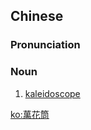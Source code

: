 {{also|万花筒}}
==Chinese==
{{zh-forms|s=万花筒}}
{{wikipedia|lang=zh}}

===Pronunciation===
{{zh-pron
|m=wànhuātǒng
|c=maan6 faa1 tung4
|mn=bān-hoe-tâng
|cat=n
}}

===Noun===
{{zh-noun}}

# [[kaleidoscope]]

{{zh-cat|Toys}}

[[ko:萬花筒]]